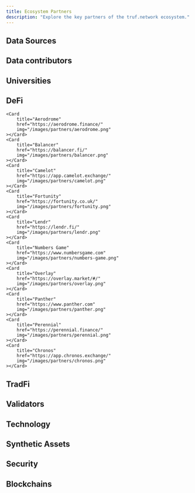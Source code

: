 ```yaml
---
title: Ecosystem Partners
description: "Explore the key partners of the truf.network ecosystem."
---
```


## Data Sources

<CardGroup cols={4}>
	<Card
		title="AAA"
		href="https://www.aaa.com"
		img="/images/partners/aaa.png"
	></Card>
	<Card
		title="AliExpress"
		href="https://www.aliexpress.com"
		img="/images/partners/aliexpress.png"
	></Card>
	<Card
		title="Alfabeta"
		href="https://www.alfabeta.net"
		img="/images/partners/alfabeta.png"
	></Card>
	<Card
		title="Amazon"
		href="https://www.amazon.com"
		img="/images/partners/amazon.png"
	></Card>
	<Card
		title="Apartment List"
		href="https://www.apartmentlist.com"
		img="/images/partners/apartment-list.png"
	></Card>
	<Card
		title="Argentina.gob.ar"
		href="https://www.argentina.gob.ar"
		img="/images/partners/argentina-gob.png"
	></Card>
	<Card
		title="Argenprop"
		href="https://www.argenprop.com"
		img="/images/partners/argenprop.png"
	></Card>
	<Card
		title="Autobeeb"
		href="https://autobeeb.com/"
		img="/images/partners/autobeeb.png"
	></Card>
	<Card
		title="AutoTrader"
		href="https://www.autotrader.co.uk"
		img="/images/partners/autotrader.png"
	></Card>
	<Card
		title="BitsCrunch"
		href="https://www.bitscrunch.com"
		img="/images/partners/bitscrunch.png"
	></Card>
	<Card
		title="Booking.com"
		href="https://www.booking.com"
		img="/images/partners/booking.png"
	></Card>
	<Card
		title="Caragencia"
		href="https://www.caragencia.com"
		img="/images/partners/caragencia.png"
	></Card>
	<Card
		title="CarGurus"
		href="https://www.cargurus.com"
		img="/images/partners/cargurus.png"
	></Card>
	<Card
		title="Carros.com"
		href="https://www.carros.com"
		img="/images/partners/carros.png"
	></Card>
	<Card
		title="CEIC"
		href="https://www.ceicdata.com"
		img="/images/partners/ceic.png"
	></Card>
	<Card
		title="Challenger, Gray & Christmas, Inc."
		href="https://www.challengergray.com/"
		img="/images/partners/challenger-gray.png"
	></Card>
	<Card
		title="Chrono24"
		href="https://www.chrono24.com"
		img="/images/partners/chrono24.png"
	></Card>
	<Card
		title="Cinfa"
		href="https://www.cinfa.com"
		img="/images/partners/cinfa.png"
	></Card>
	<Card
		title="CoinGecko"
		href="https://www.coingecko.com"
		img="/images/partners/coingecko.png"
	></Card>
	<Card
		title="Consulta Remedios"
		href="https://consultaremedios.com.br"
		img="/images/partners/consulta-remedios.png"
	></Card>
	<Card
		title="CoreLogic"
		href="https://www.corelogic.com"
		img="/images/partners/corelogic.png"
	></Card>
	<Card
		title="Cox Automotive"
		href="https://www.coxautoinc.com/"
		img="/images/partners/cox.png"
	></Card>
	<Card
		title="Daily Job Cuts"
		href="https://www.dailyjobcuts.com"
		img="/images/partners/daily-jobs-cut.png"
	></Card>
	<Card
		title="Data Processing Solutions"
		href="https://www.dpscorporate.com/"
		img="/images/partners/dps.png"
	></Card>
	<Card
		title="Drewry"
		href="https://www.drewry.co.uk"
		img="/images/partners/drewry.png"
	></Card>
	<Card
		title="Drift"
		href="https://www.drift.trade"
		img="/images/partners/drift.png"
	></Card>
	<Card
		title="Easy"
		href="https://www.easy.com.ar"
		img="/images/partners/easy.png"
	></Card>
	<Card
		title="EIA"
		href="https://www.eia.gov"
		img="/images/partners/eia.png"
	></Card>
	<Card
		title="Fazwaz"
		href="https://www.fazwaz.com"
		img="/images/partners/fazwaz.png"
	></Card>
	<Card
		title="Fravega"
		href="https://www.fravega.com"
		img="/images/partners/fravega.png"
	></Card>
	<Card
		title="Freddie Mac"
		href="https://www.freddiemac.com"
		img="/images/partners/freddie-mac.png"
	></Card>
	<Card
		title="GasBuddy"
		href="https://www.gasbuddy.com"
		img="/images/partners/gasbuddy.png"
	></Card>
	<Card
		title="GfK"
		href="https://geodata.gfk.com/"
		img="/images/partners/gfk.png"
	></Card>
	<Card
		title="Global Petrol Prices"
		href="https://www.globalpetrolprices.com"
		img="/images/partners/global-petrol-prices.png"
	></Card>
	<Card
		title="GM"
		href="https://www.gm.com"
		img="/images/partners/gm.png"
	></Card>
	<Card
		title="Hilton"
		href="https://www.hilton.com"
		img="/images/partners/hilton.png"
	></Card>
	<Card
		title="Homelet"
		href="https://www.homelet.co.uk"
		img="/images/partners/homelet.png"
	></Card>
	<Card
		title="Hyatt"
		href="https://www.hyatt.com"
		img="/images/partners/hyatt.png"
	></Card>
	<Card
		title="Hyundai"
		href="https://www.hyundai.com"
		img="/images/partners/hyundai.png"
	></Card>
	<Card
		title="IMS"
		href="https://www.imshealth.com"
		img="/images/partners/ims.png"
	></Card>
	<Card
		title="INDEC"
		href="https://www.indec.gob.ar/"
		img="/images/partners/indec.png"
	></Card>
	<Card
		title="Insubuy"
		href="https://www.insubuy.com"
		img="/images/partners/insubuy.png"
	></Card>
	<Card
		title="Insurify"
		href="https://www.insurify.com"
		img="/images/partners/insurify.png"
	></Card>
	<Card
		title="Investing.com"
		href="https://www.investing.com"
		img="/images/partners/investing.png"
	></Card>
	<Card
		title="Kantar"
		href="https://www.kantar.com"
		img="/images/partners/kantar.png"
	></Card>
	<Card
		title="Manheim"
		href="https://www.manheim.com"
		img="/images/partners/manheim.png"
	></Card>
	<Card
		title="McDonalds"
		href="https://www.mcdonalds.com"
		img="/images/partners/mcdonalds.png"
	></Card>
	<Card
		title="Mercado Libre"
		href="https://www.mercadolibre.com"
		img="/images/partners/mercado-libre.png"
	></Card>
	<Card
		title="MOSPI"
		href="https://www.mospi.gov.in/"
		img="/images/partners/mospi.png"
	></Card>
	<Card
		title="National Association of Realtors"
		href="https://www.nar.realtor"
		img="/images/partners/nar.png"
	></Card>
	<Card
		title="NFTGo"
		href="https://nftgo.io/"
		img="/images/partners/nftgo.png"
	></Card>
	<Card
		title="Nielsen"
		href="https://nielseniq.com/global/en/"
		img="/images/partners/nielsen.png"
	></Card>
	<Card
		title="Numbeo"
		href="https://www.numbeo.com"
		img="/images/partners/numbeo.png"
	></Card>
	<Card
		title="Ofgem"
		href="https://www.ofgem.gov.uk"
		img="/images/partners/ofgem.png"
	></Card>
	<Card
		title="OPIS"
		href="https://www.opisnet.com"
		img="/images/partners/opis.png"
	></Card>
	<Card
		title="OSDE"
		href="https://www.osde.com.ar"
		img="/images/partners/osde.png"
	></Card>
	<Card
		title="Penn State"
		href="https://www.psu.edu"
		img="/images/partners/penn-state.png"
	></Card>
	<Card
		title="Polymarket"
		href="https://www.polymarket.com"
		img="/images/partners/polymarket.png"
	></Card>
	<Card
		title="Property Data"
		href="https://www.propertydata.co.uk"
		img="/images/partners/property-data.png"
	></Card>
	<Card
		title="RAC Foundation"
		href="https://www.racfoundation.org"
		img="/images/partners/rac-foundation.png"
	></Card>
	<Card
		title="Redfin"
		href="https://www.redfin.com"
		img="/images/partners/redfin.png"
	></Card>
	<Card
		title="Rightmove"
		href="https://www.rightmove.co.uk"
		img="/images/partners/rightmove.png"
	></Card>
	<Card
		title="Statista"
		href="https://www.statista.com"
		img="/images/partners/statista.png"
	></Card>
	<Card
		title="Swiss Medical"
		href="https://www.swissmedical.com.ar"
		img="/images/partners/swiss-medical.png"
	></Card>
	<Card
		title="Tempestas Capital"
		href="https://www.tempestascapital.com"
		img="/images/partners/tempestas.png"
	></Card>
	<Card
		title="Tesla"
		href="https://www.tesla.com"
		img="/images/partners/tesla.png"
	></Card>
	<Card
		title="The Economist"
		href="https://www.economist.com"
		img="/images/partners/the-economist.png"
	></Card>
	<Card title="TMC" img="/images/partners/tmc.png"></Card>
	<Card
		title="Transportation Security"
		href="https://www.tsa.gov"
		img="/images/partners/tsa.png"
	></Card>
	<Card
		title="Trivago"
		href="https://www.trivago.com"
		img="/images/partners/trivago.png"
	></Card>
	<Card
		title="Trulia"
		href="https://www.trulia.com"
		img="/images/partners/trulia.png"
	></Card>
	<Card
		title="Ultrafarma"
		href="https://www.ultrafarma.com.br"
		img="/images/partners/ultrafarma.png"
	></Card>
	<Card
		title="United States Census Bureau"
		href="https://www.census.gov"
		img="/images/partners/census.png"
	></Card>
	<Card
		title="Vacunar"
		href="https://vacunar.com.ar/"
		img="/images/partners/vacunar.png"
	></Card>
	<Card
		title="Volkswagen"
		href="https://www.vw.com"
		img="/images/partners/volkswagen.png"
	></Card>
	<Card
		title="Volvo"
		href="https://www.volvo.com"
		img="/images/partners/volvo.png"
	></Card>
	<Card
		title="Winks"
		href="https://www.winks.com"
		img="/images/partners/winks.png"
	></Card>
	<Card
		title="WristCheck"
		href="https://www.wristcheck.com"
		img="/images/partners/wristcheck.png"
	></Card>
	<Card
		title="Yahoo"
		href="https://www.yahoo.com"
		img="/images/partners/yahoo.png"
	></Card>
	<Card
		title="Zillow"
		href="https://www.zillow.com"
		img="/images/partners/zillow.png"
	></Card>
	<Card
		title="Zonaprop"
		href="https://www.zonaprop.com.ar"
		img="/images/partners/zonaprop.png"
	></Card>
	<Card
		title="Zoopla"
		href="https://www.zoopla.co.uk"
		img="/images/partners/zoopla.png"
	></Card>
</CardGroup>

## Data contributors

<CardGroup cols={4}>
	<Card
		title="Allora"
		href="https://www.allora.network/"
		img="/images/partners/allora.png"
	></Card>
	<Card
		title="Chirp"
		href="https://chirptoken.io/"
		img="/images/partners/chirp.png"
	></Card>
	<Card
		title="GT Protocol"
		href="https://www.gt-protocol.io/"
		img="/images/partners/gt-protocol.png"
	></Card>
	<Card
		title="Koii"
		href="https://www.koii.network/"
		img="/images/partners/koii.png"
	></Card>
	<Card
		title="Big Data Protocol"
		href="https://bigdataprotocol.com/"
		img="/images/partners/big-data-protocol.png"
	></Card>
	<Card
		title="BitsCrunch"
		href="https://www.bitscrunch.com"
		img="/images/partners/bitscrunch.png"
	></Card>
	<Card
		title="Parcl"
		href="https://www.parcl.co/"
		img="/images/partners/parcl.png"
	></Card>
	<Card
		title="Levitate Labs"
		href="https://www.levitatelabs.xyz"
		img="/images/partners/levitate-labs.png"
	></Card>
	<Card
		title="LandX"
		href="https://www.landx.fi"
		img="/images/partners/landx.png"
	></Card>
	<Card
		title="Moojing"
		href="https://www.moojing-global.com/"
		img="/images/partners/moojing.png"
	></Card>
	<Card
		title="Sphinx"
		href="https://www.sphx.io/"
		img="/images/partners/sphinx.png"
	></Card>
	<Card
		title="Scannit"
		href="https://www.scannit.io"
		img="/images/partners/scannit.png"
	></Card>
</CardGroup>

## Universities

<CardGroup cols={4}>
	<Card
		title="Penn State University"
		href="https://www.psu.edu"
		img="/images/partners/penn-state.png"
	></Card>
	<Card
		title="Stockholm University"
		href="https://www.su.se"
		img="/images/partners/stockholm-university.png"
	></Card>
</CardGroup>

## DeFi

<CardGroup cols={4}>
	<Card
		title="Index Fun"
		href="https://www.index.fun"
		img="/images/partners/index-fun.png"
	></Card>

    <Card
    	title="Aerodrome"
    	href="https://aerodrome.finance/"
    	img="/images/partners/aerodrome.png"
    ></Card>
    <Card
    	title="Balancer"
    	href="https://balancer.fi/"
    	img="/images/partners/balancer.png"
    ></Card>
    <Card
    	title="Camelot"
    	href="https://app.camelot.exchange/"
    	img="/images/partners/camelot.png"
    ></Card>
    <Card
    	title="Fortunity"
    	href="https://fortunity.co.uk/"
    	img="/images/partners/fortunity.png"
    ></Card>
    <Card
    	title="Lendr"
    	href="https://lendr.fi/"
    	img="/images/partners/lendr.png"
    ></Card>
    <Card
    	title="Numbers Game"
    	href="https://www.numbersgame.com"
    	img="/images/partners/numbers-game.png"
    ></Card>
    <Card
    	title="Overlay"
    	href="https://overlay.market/#/"
    	img="/images/partners/overlay.png"
    ></Card>
    <Card
    	title="Panther"
    	href="https://www.panther.com"
    	img="/images/partners/panther.png"
    ></Card>
    <Card
    	title="Perennial"
    	href="https://perennial.finance/"
    	img="/images/partners/perennial.png"
    ></Card>
    <Card
    	title="Chronos"
    	href="https://app.chronos.exchange/"
    	img="/images/partners/chronos.png"
    ></Card>

</CardGroup>

## TradFi

<CardGroup cols={4}>
	<Card
		title="Fineco"
		href="https://finecoassetmanagement.com/"
		img="/images/partners/fineco.png"
	></Card>
	<Card
		title="Naya"
		href="https://www.nayacapital.com/"
		img="/images/partners/naya.png"
	></Card>
</CardGroup>

## Validators

<CardGroup cols={4}>
	<Card
		title="AllNodes"
		href="https://www.allnodes.com"
		img="/images/partners/allnodes.png"
	></Card>
	<Card
		title="Everstake"
		href="https://everstake.one"
		img="/images/partners/everstake.png"
	></Card>
	<Card
		title="Holdex"
		href="https://www.holdex.io"
		img="/images/partners/holdex.png"
	></Card>
	<Card
		title="Kwil"
		href="https://kwil.com"
		img="/images/partners/kwil.png"
	></Card>
	<Card
		title="Link River"
		href="https://linkriver.io"
		img="/images/partners/linkriver.png"
	></Card>
	<Card
		title="Matrixed Link"
		href="https://matrixed.link"
		img="/images/partners/matrixed-link.png"
	></Card>
	<Card
		title="Northwest Nodes"
		href="https://northwestnodes.com"
		img="/images/partners/northwest-nodes.png"
	></Card>
	<Card
		title="Pier Two"
		href="https://piertwo.com"
		img="/images/partners/pier-two.png"
	></Card>
	<Card
		title="Stakin"
		href="https://stakin.com"
		img="/images/partners/stakin.png"
	></Card>
	<Card
		title="Trusted Node"
		href="https://trustednode.io"
		img="/images/partners/trusted-node.png"
	></Card>
	<Card
		title="LinkPool"
		href="https://linkpool.io"
		img="/images/partners/linkpool.png"
	></Card>
	<Card
		title="Validation Cloud"
		href="https://validationcloud.io"
		img="/images/partners/validation-cloud.png"
	></Card>
</CardGroup>

## Technology

<CardGroup cols={4}>
	<Card
		title="Chainlink"
		href="https://chain.link"
		img="/images/partners/chainlink.png"
	></Card>
	<Card
		title="ClickHouse"
		href="https://clickhouse.com"
		img="/images/partners/clickhouse.png"
	></Card>
	<Card
		title="CometBFT"
		href="https://cometbft.com"
		img="/images/partners/cometbft.png"
	></Card>
	<Card
		title="Kong"
		href="https://konghq.com"
		img="/images/partners/kong.png"
	></Card>
	<Card
		title="Kwil"
		href="https://kwil.com"
		img="/images/partners/kwil.png"
	></Card>
	<Card
		title="Theoriq"
		href="https://theoriq.ai"
		img="/images/partners/theoriq.png"
	></Card>
</CardGroup>

## Synthetic Assets

<CardGroup cols={4}>
	<Card
		title="Ampleforth"
		href="https://www.ampleforth.org/"
		img="/images/partners/ampleforth.png"
	></Card>
	<Card
		title="Frax Finance"
		href="https://frax.finance"
		img="/images/partners/frax.png"
	></Card>
	<Card
		title="Nuon"
		href="https://www.nuon.fi"
		img="/images/partners/nuon.png"
	></Card>
</CardGroup>

## Security

<CardGroup cols={4}>
	<Card
		title="CoinFabrik"
		href="https://www.coinfabrik.com"
		img="/images/partners/coinfabrik.png"
	></Card>
	<Card
		title="Hacken"
		href="https://hacken.io"
		img="/images/partners/hacken.png"
	></Card>
	<Card
		title="Nethermind"
		href="https://nethermind.io"
		img="/images/partners/nethermind.png"
	></Card>
	<Card
		title="Sherlock"
		href="https://www.sherlock.xyz"
		img="/images/partners/sherlock.png"
	></Card>
	<Card
		title="Stronghold"
		href="https://www.stronghold.co"
		img="/images/partners/stronghold.png"
	></Card>
</CardGroup>

## Blockchains

<CardGroup cols={4}>
	<Card
		title="Arbitrum"
		href="https://www.arbitrum.io"
		img="/images/partners/arbitrum.png"
	></Card>
	<Card
		title="Binance"
		href="https://www.binance.com"
		img="/images/partners/binance.png"
	></Card>
	<Card
		title="Solana"
		href="https://www.solana.com"
		img="/images/partners/solana.png"
	></Card>
	<Card
		title="Avalanche"
		href="https://www.avax.network"
		img="/images/partners/avalanche.png"
	></Card>
	<Card
		title="Ethereum"
		href="https://www.ethereum.org"
		img="/images/partners/ethereum.png"
	></Card>
	<Card
		title="Polygon"
		href="https://www.polygon.technology"
		img="/images/partners/polygon.png"
	></Card>
	<Card
		title="Zcash"
		href="https://www.z.cash"
		img="/images/partners/zcash.png"
	></Card>
	<Card
		title="Injective Protocol"
		href="https://www.injective.com"
		img="/images/partners/injective-protocol.png"
	></Card>
	<Card
		title="XDC"
		href="https://www.xdc.org"
		img="/images/partners/xdc.png"
	></Card>
	<Card
		title="Nibiru"
		href="https://www.nibiru.fi"
		img="/images/partners/nibiru.png"
	></Card>
	<Card
		title="Partisia Blockchain"
		href="https://www.partisiablockchain.com"
		img="/images/partners/partisia-blockchain.png"
	></Card>
	<Card
		title="Plume"
		href="https://www.plume.com"
		img="/images/partners/plume.png"
	></Card>
	<Card
		title="Kinto"
		href="https://www.kinto.com"
		img="/images/partners/kinto.png"
	></Card>
</CardGroup>
